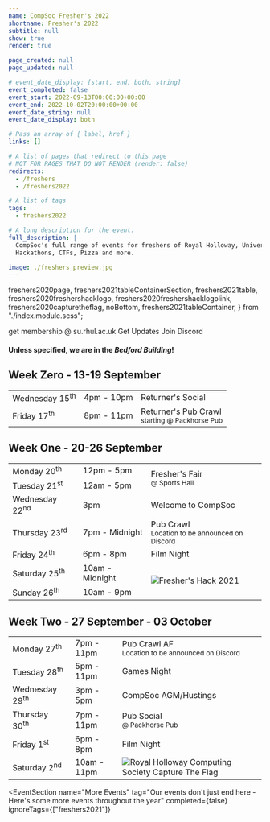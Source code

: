 ```yaml
---
name: CompSoc Fresher's 2022
shortname: Fresher's 2022
subtitle: null
show: true
render: true

page_created: null
page_updated: null

# event_date_display: [start, end, both, string]
event_completed: false
event_start: 2022-09-13T00:00:00+00:00
event_end: 2022-10-02T20:00:00+00:00
event_date_string: null
event_date_display: both

# Pass an array of { label, href }
links: []

# A list of pages that redirect to this page
# NOT FOR PAGES THAT DO NOT RENDER (render: false)
redirects:
  - /freshers
  - /freshers2022

# A list of tags
tags:
  - freshers2022

# A long description for the event.
full_description: |
  CompSoc's full range of events for freshers of Royal Holloway, University of London.
  Hackathons, CTFs, Pizza and more.

image: ./freshers_preview.jpg
---
```


  freshers2020page,
  freshers2021tableContainerSection,
  freshers2021table,
  freshers2020freshershacklogo,
  freshers2020freshershacklogolink,
  freshers2020capturetheflag,
  noBottom,
  freshers2021tableContainer,
} from "./index.module.scss";

<div className={freshers2020page}>


<FreshersPictureHeroSection />


<Section
  name="Welcome to Royal Holloway"
  tag="Join us for three weeks of socials, talks and events overs, returner's, fresher's, and welcome week."
  theme="orange"
  className="text-center"
>
  <SiteButton
    className="btn-solid-red m-2"
    href="https://www.su.rhul.ac.uk/societies/a-z/computing/"
  >
    get membership @ su.rhul.ac.uk
  </SiteButton>
  <SiteButton className="btn-outline-red m-2" href="/mailing">
    Get Updates
  </SiteButton>
  <SiteButton className="btn-solid-discord m-1" href="https://dc.cmpsc.uk/">
    Join Discord
  </SiteButton>
</Section>

  <Section
    tag="Schedule"
    theme="orange"
    className={freshers2021tableContainerSection}
  >
    <h4>Unless specified, we are in the <i>Bedford Building</i>!</h4>
    <h2>Week Zero - 13-19 September</h2>
    <div className={freshers2021tableContainer}> 
      <table className={freshers2021table}>
        <tbody>
          <tr>
            <td>Wednesday 15<sup>th</sup></td>
            <td>4pm - 10pm</td>
            <td>
              Returner's Social
            </td>
          </tr>
          <tr>
            <td>Friday 17<sup>th</sup></td>
            <td>8pm - 11pm</td>
            <td>
              Returner's Pub Crawl<br />
              <small>starting @ Packhorse Pub</small>
            </td>
          </tr>
        </tbody>
      </table>
    </div>
    <h2>Week One - 20-26 September</h2>
    <div className={freshers2021tableContainer}> 
      <table className={freshers2021table}>
        <tbody>
          <tr>
            <td>Monday 20<sup>th</sup></td>
            <td>12pm - 5pm</td>
            <td rowspan="2">
              Fresher's Fair<br />
              <small>@ Sports Hall</small>
            </td>
          </tr>
          <tr>
            <td>Tuesday 21<sup>st</sup></td>
            <td>12am - 5pm</td>
          </tr>
          <tr>
            <td>Wednesday 22<sup>nd</sup></td>
            <td>3pm</td>
            <td>
              Welcome to CompSoc
            </td>
          </tr>
          <tr>
            <td>Thursday 23<sup>rd</sup></td>
            <td>7pm - Midnight</td>
            <td>
              Pub Crawl<br />
              <small>Location to be announced on Discord</small>
            </td>
          </tr>
          <tr>
            <td>Friday 24<sup>th</sup></td>
            <td>6pm - 8pm</td>
            <td>
              Film Night
            </td>
          </tr>
          <tr>
            <td>Saturday 25<sup>th</sup></td>
            <td>
              10am - Midnight
            </td>
            <td rowspan="2">
              <SiteLink className={freshers2020freshershacklogolink} href="https://royalhackaway.com/events/freshers2021">
                <img
                  src={logo_var_orange}
                  className={freshers2020freshershacklogo}
                  alt="Fresher's Hack 2021"
                  title="Fresher's Hack 2021"
                />
              </SiteLink>
            </td>
          </tr>
          <tr>
            <td>Sunday 26<sup>th</sup></td>
            <td>
              10am - 9pm
            </td>
          </tr>
        </tbody>
      </table>
    </div>
    <h2>Week Two - 27 September - 03 October</h2>
    <div className={freshers2021tableContainer}> 
      <table className={freshers2021table}>
        <tbody>
          <tr>
            <td>Monday 27<sup>th</sup></td>
            <td>7pm - 11pm</td>
            <td>
              Pub Crawl AF<br />
              <small>Location to be announced on Discord</small>
            </td>
          </tr>
          <tr>
            <td>Tuesday 28<sup>th</sup></td>
            <td>5pm - 11pm</td>
            <td>
              Games Night
            </td>
          </tr>
          <tr>
            <td>Wednesday 29<sup>th</sup></td>
            <td>3pm - 5pm</td>
            <td>
              CompSoc AGM/Hustings
            </td>
          </tr>
          <tr>
            <td>Thursday 30<sup>th</sup></td>
            <td>7pm - 11pm</td>
            <td>
              Pub Social<br />
              <small>@ Packhorse Pub</small>
            </td>
          </tr>
          <tr>
            <td>Friday 1<sup>st</sup></td>
            <td>6pm - 8pm</td>
            <td>
              Film Night
            </td>
          </tr>
          <tr>
            <td>Saturday 2<sup>nd</sup></td>
            <td>10am - 11pm</td>
            <td>
              <img
                src={logo_ctf}
                className={freshers2020capturetheflag}
                alt="Royal Holloway Computing Society Capture The Flag"
                title="Royal Holloway Computing Society Capture The Flag"
              />
            </td>
          </tr>
        </tbody>
      </table>
    </div>
  </Section>
</div>

<EventSection
  name="More Events"
  tag="Our events don't just end here - Here's some more events throughout the year"
  completed={false}
  ignoreTags={["freshers2021"]}
></EventSection>

<!-- ![](./eieipadry.png) -->

<!-- None of this will be rendered until you turn on "render: true" -->
